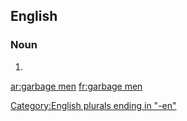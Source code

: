 ==English==

===Noun===
{{head|en|plural|head=[[garbage]] [[man|men]]}}

# {{plural of|garbage man|lang=en}}

[[Category:English plurals ending in "-en"]]

[[ar:garbage men]]
[[fr:garbage men]]